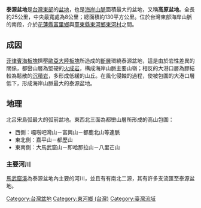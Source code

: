 '''泰源盆地'''是[[台灣|台灣]][[東臺灣|東部]]的[[盆地|盆地]]，也是[[海岸山脈|海岸山脈]]面積最大的盆地，又稱'''高原盆地'''。全長約25公里，中央最寬處為8公里；總面積約130平方公里。位於台灣東部海岸山脈的南段，介於[[花蓮縣|花蓮縣]][[富里鄉|富里鄉]]與[[臺東縣|臺東縣]][[東河鄉_(臺灣)|東河鄉]][[東河村|東河村]]之間。

==成因==
[[菲律賓海板塊|菲律賓海板塊]]擠壓[[歐亞大陸板塊|歐亞大陸板塊]]所造成的[[斷層|斷層]]環繞泰源盆地，這是由於岩性差異的關係，都巒山層為堅硬的[[火成岩|火成岩]]，構成海岸山脈主要山嶺；相反的大港口層為膠結較為鬆散的[[沉積岩|沉積岩]]，多形成低緩的山丘。在風化侵蝕的過程，使被包圍的大港口層低下，形成海岸山脈最大的泰源盆地。

==地理==
北呂宋島弧最大的弧前盆地。東西北三面為都巒山層所形成的高山包圍：
*西側：嘎嘮吧灣山－富興山－都鹿北山等連脈
*東北側：嘉平山－都歷山
*東南側：大馬武窟山－即哈那拉山－八里芒山

===主要河川===
[[馬武窟溪|馬武窟溪]]為泰源盆地內主要的河川，並且有有南北二源，其有許多支流匯至泰源盆地。

{{臺灣地形}}
{{DEFAULTSORT:泰源盆地}}
[[Category:台灣盆地|Category:台灣盆地]]
[[Category:東河鄉_(台灣)|Category:東河鄉 (台灣)]]
[[Category:臺灣流域|Category:臺灣流域]]